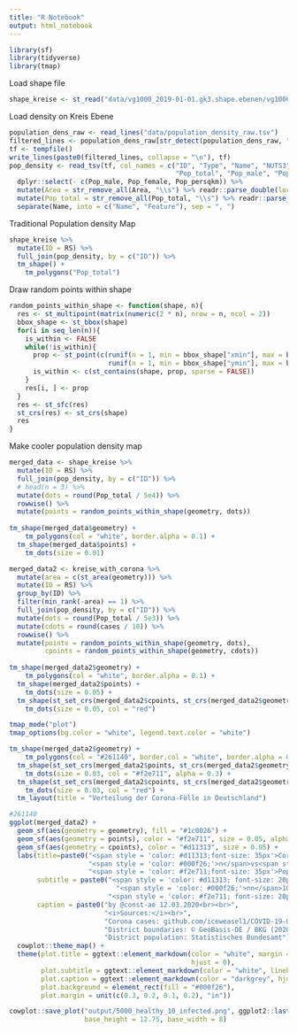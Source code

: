 ```yaml
---
title: "R Notebook"
output: html_notebook
---
```



```r
library(sf)
library(tidyverse)
library(tmap)
```


Load shape file
```r
shape_kreise <- st_read("data/vg1000_2019-01-01.gk3.shape.ebenen/vg1000_ebenen/VG1000_KRS.shp")
```


Load density on Kreis Ebene

```r
population_dens_raw <- read_lines("data/population_density_raw.tsv")
filtered_lines <- population_dens_raw[str_detect(population_dens_raw, "^\\d{5}")]
tf <- tempfile()
write_lines(paste0(filtered_lines, collapse = "\n"), tf)
pop_density <- read_tsv(tf, col_names = c("ID", "Type", "Name", "NUTS3", "Area", 
                                          "Pop_total", "Pop_male", "Pop_female", "Pop_persqkm")) %>%
  dplyr::select(- c(Pop_male, Pop_female, Pop_persqkm)) %>%
  mutate(Area = str_remove_all(Area, "\\s") %>% readr::parse_double(locale = locale(decimal_mark = ","))) %>%
  mutate(Pop_total = str_remove_all(Pop_total, "\\s") %>% readr::parse_integer()) %>%
  separate(Name, into = c("Name", "Feature"), sep = ", ")
```

Traditional Population density Map

```r
shape_kreise %>%
  mutate(ID = RS) %>%
  full_join(pop_density, by = c("ID")) %>%
  tm_shape() +
    tm_polygons("Pop_total")
```

Draw random points within shape

```r
random_points_within_shape <- function(shape, n){
  res <- st_multipoint(matrix(numeric(2 * n), nrow = n, ncol = 2))
  bbox_shape <- st_bbox(shape)
  for(i in seq_len(n)){
    is_within <- FALSE
    while(!is_within){
      prop <- st_point(c(runif(n = 1, min = bbox_shape["xmin"], max = bbox_shape["xmax"]),
                         runif(n = 1, min = bbox_shape["ymin"], max = bbox_shape["ymax"])))
      is_within <- c(st_contains(shape, prop, sparse = FALSE))
    }
    res[i, ] <- prop
  }
  res <- st_sfc(res)
  st_crs(res) <- st_crs(shape)
  res
}
```

Make cooler population density map

```r
merged_data <- shape_kreise %>%
  mutate(ID = RS) %>%
  full_join(pop_density, by = c("ID")) %>%
  # head(n = 3) %>%
  mutate(dots = round(Pop_total / 5e4)) %>%
  rowwise() %>%
  mutate(points = random_points_within_shape(geometry, dots)) 
  
tm_shape(merged_data$geometry) +
    tm_polygons(col = "white", border.alpha = 0.1) +
  tm_shape(merged_data$points) +
    tm_dots(size = 0.01) 
```



```r

merged_data2 <- kreise_with_corona %>%
  mutate(area = c(st_area(geometry))) %>%
  mutate(ID = RS) %>%
  group_by(ID) %>%
  filter(min_rank(-area) == 1) %>%
  full_join(pop_density, by = c("ID")) %>%
  mutate(dots = round(Pop_total / 5e3)) %>%
  mutate(cdots = round(cases / 10)) %>%
  rowwise() %>%
  mutate(points = random_points_within_shape(geometry, dots),
         cpoints = random_points_within_shape(geometry, cdots)) 
  
tm_shape(merged_data2$geometry) +
    tm_polygons(col = "white", border.alpha = 0.1) +
  tm_shape(merged_data2$points) +
    tm_dots(size = 0.05) +
  tm_shape(st_set_crs(merged_data2$cpoints, st_crs(merged_data2$geometry))) +
    tm_dots(size = 0.05, col = "red") 

```



```r
tmap_mode("plot")
tmap_options(bg.color = "white", legend.text.color = "white")

tm_shape(merged_data2$geometry) +
    tm_polygons(col = "#261140", border.col = "white", border.alpha = 0.1) +
  tm_shape(st_set_crs(merged_data2$points, st_crs(merged_data2$geometry))) +
    tm_dots(size = 0.03, col = "#f2e711", alpha = 0.3) +
  tm_shape(st_set_crs(merged_data2$cpoints, st_crs(merged_data2$geometry))) +
    tm_dots(size = 0.03, col = "red") +
  tm_layout(title = "Verteilung der Corona-Fölle in Deutschland")
```




```r

#261140
ggplot(merged_data2) +
  geom_sf(aes(geometry = geometry), fill = "#1c0026") +
  geom_sf(aes(geometry = points), color = "#f2e711", size = 0.05, alpha = 0.3) +
  geom_sf(aes(geometry = cpoints), color = "#d11313", size = 0.05) +
  labs(title=paste0("<span style = 'color: #d11313;font-size: 35px'>Corona Cases</span>",
                    "<span style = 'color: #000f26;'>n</span>vs<span style = 'color: #000f26;'>n</span>",
                    "<span style = 'color: #f2e711;font-size: 35px'>Population Density</span>"),
       subtitle = paste0("<span style = 'color: #d11313; font-size: 20px '>&#9679;</span> = ",
                           "<span style = 'color: #000f26;'>nn</span>10 Infected<br>",
                         "<span style = 'color: #f2e711; font-size: 20px '>&#9679;</span> = 5000 Healthy"),
       caption = paste0("by @const-ae 12.03.2020<br><br>", 
                        "<i>Sources:</i><br>",
                        "Corona cases: github.com/iceweasel1/COVID-19-Germany <br>",
                        "District boundaries: © GeoBasis-DE / BKG (2020) <br>",
                        "District population: Statistisches Bundesamt")) +
  cowplot::theme_map() +
  theme(plot.title = ggtext::element_markdown(color = "white", margin = unit(c(0, 0, 0.3, 0), "in"),
                                              hjust = 0),
        plot.subtitle = ggtext::element_markdown(color = "white", lineheight = 1.5),
        plot.caption = ggtext::element_markdown(color = "darkgrey", hjust = 0),
        plot.background = element_rect(fill = "#000f26"),
        plot.margin = unit(c(0.3, 0.2, 0.1, 0.2), "in"))

cowplot::save_plot("output/5000_healthy_10_infected.png", ggplot2::last_plot(),
                   base_height = 12.75, base_width = 8)
```



